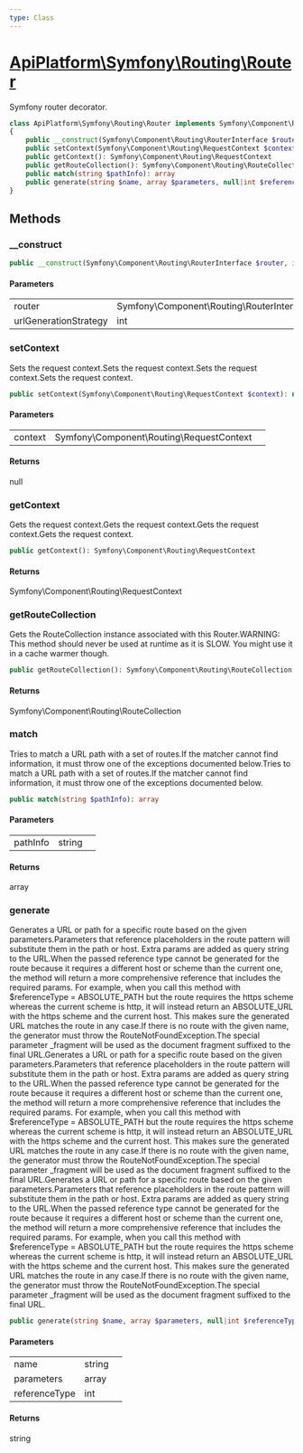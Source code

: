 ```yaml
---
type: Class
---
```


# [ApiPlatform\Symfony\Routing\Router](/docs/reference/Symfony/Routing/Router)

Symfony router decorator.


```php
class ApiPlatform\Symfony\Routing\Router implements Symfony\Component\Routing\RouterInterface, `<a href="/docs/reference/Api/UrlGeneratorInterface">ApiPlatform\Api\UrlGeneratorInterface</a>`, Symfony\Component\Routing\RequestContextAwareInterface, Symfony\Component\Routing\Generator\UrlGeneratorInterface, Symfony\Component\Routing\Matcher\UrlMatcherInterface
{
    public __construct(Symfony\Component\Routing\RouterInterface $router, int $urlGenerationStrategy)
    public setContext(Symfony\Component\Routing\RequestContext $context): null
    public getContext(): Symfony\Component\Routing\RequestContext
    public getRouteCollection(): Symfony\Component\Routing\RouteCollection
    public match(string $pathInfo): array
    public generate(string $name, array $parameters, null|int $referenceType): string
}
```
## Methods

### __construct



```php
public __construct(Symfony\Component\Routing\RouterInterface $router, int $urlGenerationStrategy)
```

#### Parameters

<table><tbody>
<tr><td>router</td><td>Symfony\Component\Routing\RouterInterface</td><td></td></tr><tr><td>urlGenerationStrategy</td><td>int</td><td></td></tr>
</tbody>
</table>

### setContext

Sets the request context.Sets the request context.Sets the request context.Sets the request context.

```php
public setContext(Symfony\Component\Routing\RequestContext $context): null
```

#### Parameters

<table><tbody>
<tr><td>context</td><td>Symfony\Component\Routing\RequestContext</td><td></td></tr>
</tbody>
</table>

#### Returns

null

### getContext

Gets the request context.Gets the request context.Gets the request context.Gets the request context.

```php
public getContext(): Symfony\Component\Routing\RequestContext
```

#### Returns

Symfony\Component\Routing\RequestContext

### getRouteCollection

Gets the RouteCollection instance associated with this Router.WARNING: This method should never be used at runtime as it is SLOW.
         You might use it in a cache warmer though.

```php
public getRouteCollection(): Symfony\Component\Routing\RouteCollection
```

#### Returns

Symfony\Component\Routing\RouteCollection

### match

Tries to match a URL path with a set of routes.If the matcher cannot find information, it must throw one of the exceptions documented
below.Tries to match a URL path with a set of routes.If the matcher cannot find information, it must throw one of the exceptions documented
below.

```php
public match(string $pathInfo): array
```

#### Parameters

<table><tbody>
<tr><td>pathInfo</td><td>string</td><td></td></tr>
</tbody>
</table>

#### Returns

array

### generate

Generates a URL or path for a specific route based on the given parameters.Parameters that reference placeholders in the route pattern will substitute them in the
path or host. Extra params are added as query string to the URL.When the passed reference type cannot be generated for the route because it requires a different
host or scheme than the current one, the method will return a more comprehensive reference
that includes the required params. For example, when you call this method with $referenceType = ABSOLUTE_PATH
but the route requires the https scheme whereas the current scheme is http, it will instead return an
ABSOLUTE_URL with the https scheme and the current host. This makes sure the generated URL matches
the route in any case.If there is no route with the given name, the generator must throw the RouteNotFoundException.The special parameter _fragment will be used as the document fragment suffixed to the final URL.Generates a URL or path for a specific route based on the given parameters.Parameters that reference placeholders in the route pattern will substitute them in the
path or host. Extra params are added as query string to the URL.When the passed reference type cannot be generated for the route because it requires a different
host or scheme than the current one, the method will return a more comprehensive reference
that includes the required params. For example, when you call this method with $referenceType = ABSOLUTE_PATH
but the route requires the https scheme whereas the current scheme is http, it will instead return an
ABSOLUTE_URL with the https scheme and the current host. This makes sure the generated URL matches
the route in any case.If there is no route with the given name, the generator must throw the RouteNotFoundException.The special parameter _fragment will be used as the document fragment suffixed to the final URL.Generates a URL or path for a specific route based on the given parameters.Parameters that reference placeholders in the route pattern will substitute them in the
path or host. Extra params are added as query string to the URL.When the passed reference type cannot be generated for the route because it requires a different
host or scheme than the current one, the method will return a more comprehensive reference
that includes the required params. For example, when you call this method with $referenceType = ABSOLUTE_PATH
but the route requires the https scheme whereas the current scheme is http, it will instead return an
ABSOLUTE_URL with the https scheme and the current host. This makes sure the generated URL matches
the route in any case.If there is no route with the given name, the generator must throw the RouteNotFoundException.The special parameter _fragment will be used as the document fragment suffixed to the final URL.

```php
public generate(string $name, array $parameters, null|int $referenceType): string
```

#### Parameters

<table><tbody>
<tr><td>name</td><td>string</td><td></td></tr><tr><td>parameters</td><td>array</td><td></td></tr><tr><td>referenceType</td><td>int</td><td></td></tr>
</tbody>
</table>

#### Returns

string
